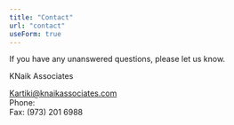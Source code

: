 ```yaml
---
title: "Contact"
url: "contact"
useForm: true
---
```



If you have any unanswered questions, please let us know.

KNaik Associates  

[Kartiki@knaikassociates.com](mailto:Kartiki@knaikassociates.com)  
Phone: <CallLink />  
Fax: (973) 201 6988
